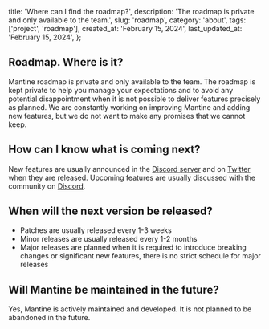 
  title: 'Where can I find the roadmap?',
  description:
    'The roadmap is private and only available to the team.',
  slug: 'roadmap',
  category: 'about',
  tags: ['project', 'roadmap'],
  created_at: 'February 15, 2024',
  last_updated_at: 'February 15, 2024',
};


## Roadmap. Where is it?

Mantine roadmap is private and only available to the team.
The roadmap is kept private to help you manage your expectations and to avoid any potential disappointment
when it is not possible to deliver features precisely as planned.
We are constantly working on improving Mantine and adding new features, but we do not want to make any promises that we cannot keep.

## How can I know what is coming next?

New features are usually announced in the [Discord server](https://discord.gg/wbH82zuWMN) and on [Twitter](https://twitter.com/mantinedev)
when they are released. Upcoming features are usually discussed with the community on [Discord](https://discord.gg/wbH82zuWMN).

## When will the next version be released?

- Patches are usually released every 1-3 weeks
- Minor releases are usually released every 1-2 months
- Major releases are planned when it is required to introduce breaking changes or significant new features, there is no strict schedule for major releases

## Will Mantine be maintained in the future?

Yes, Mantine is actively maintained and developed. It is not planned to be abandoned in the future.
